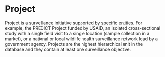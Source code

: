 # Project {.unnumbered}

Project is a surveillance initiative supported by specific entities. For example, the PREDICT Project funded by USAID, an isolated cross-sectional study with a single field visit to a single location (sample collection in a market), or a national or local wildlife health surveillance network lead by a government agency. Projects are the highest hierarchical unit in the database and they contain at least one surveillance objective.
